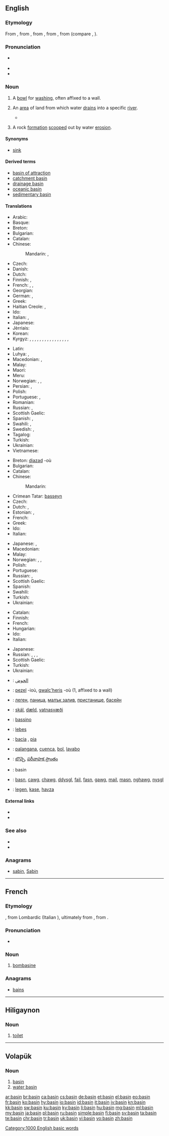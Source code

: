 {{also|basın}}
==English==

===Etymology===
From {{etyl|enm|en}} {{term|basin|lang=enm}}, from {{etyl|fro|en}} {{term|bacin|lang=fro}}, from {{etyl|ML.|en}} {{term|baccinum|lang=la}}, from {{etyl|LL.|en}} {{term|bacca||wine jug|lang=la}}, from {{etyl|cel-gau|en}} (compare {{etyl|cy|-}} {{term|baich||load, burden|lang=cy}}, {{etyl|ga|-}} {{term|bac||hindrance|lang=ga}}).

===Pronunciation===
* {{a|UK}} {{IPA|/ˈbeɪsɪn/}}
* {{audio|en-us-basin.ogg|Audio (US)}}
* {{rhymes|eɪsən}}

===Noun===
{{en-noun}}

# A [[bowl]] for [[washing]], often affixed to a wall.
# {{context|geography|lang=en}} An [[area]] of land from which water [[drain]]s into a specific [[river]].
#*{{quote-magazine|date=2012-01
|author=Douglas Larson
|title=Runaway Devils Lake
|volume=100|issue=1|page=46
|magazine=[[w:American Scientist|American Scientist]]
|url=http://www.americanscientist.org/issues/feature/2012/1/runaway-devils-lake
|passage=Devils Lake is where I began my career as a limnologist in 1964, studying the lake’s neotenic salamanders and chironomids, or midge flies. [&hellip;] The Devils Lake '''Basin''' is an endorheic, or closed, '''basin''' covering about 9,800 square kilometers in northeastern North Dakota.}}
# {{context|geography|lang=en}} A rock [[formation]] [[scoop]]ed out by water [[erosion]].

====Synonyms====
* {{sense|bowl}} [[sink]]

====Derived terms====
* [[basin of attraction]]
* [[catchment basin]]
* [[drainage basin]]
* [[oceanic basin]]
* [[sedimentary basin]]

====Translations====
{{trans-top|bowl for washing, often affixed to a wall}}
* Arabic: {{t-|ar|طَشت|f|tr=ṭášt}}
* Basque: {{t-|eu|arroa}}
* Breton: {{t+|br|basin|f}}
* Bulgarian: {{t+|bg|умивалник|m|tr=umiválnik}}
* Catalan: {{t+|ca|pica|f}}
* Chinese:
*: Mandarin: {{t|cmn|洗滌槽|sc=Hani}}, {{t|cmn|洗涤槽|tr=xǐdícáo|sc=Hani}}
* Czech: {{t-|cs|umyvadlo|n}}
* Danish: {{t+|da|bassin|n}}
* Dutch: {{t+|nl|bassin|n}}
* Finnish: {{t+|fi|amme}}, {{t+|fi|pesuallas}}
* French: {{t+|fr|cuvette|f}}, {{t+|fr|bassine|f}}, {{t+|fr|lavabo|m}}
* Georgian: {{t-|ka|აუზი|tr=auzi|sc=Jpan}}
* German: {{t+|de|Becken|n}}, {{t+|de|Waschbecken|n}}
* Greek: {{t+|el|νιπτήρας|m}}
* Haitian Creole: {{tø|ht|basin}}, {{tø|ht|basen}}
* Ido: {{t+|io|baseno}}
* Italian: {{t+|it|lavandino|m}}, {{t-|it|lavabo|m}}
* Japanese: {{t-|ja|たらい|tr=tarai}}
* Jèrriais: {{tø|roa-jer|bachîn|m}}
* Korean: {{t+|ko|대야|tr=daeya|sc=Kore}}
* Kyrgyz: {{t+|ky|миска}}, {{t+|ky|табак}}, {{t+|ky|миска}}, {{t+|ky|тепши}}, {{t+|ky|бассейн}}, {{t+|ky|раковина}}, {{t+|ky|көлмө}}, {{t+|ky|резервуар}}, {{t+|ky|ванна}}, {{t+|ky|таз}}, {{t+|ky|дагара}}, {{t+|ky|илеген}}, {{t+|ky|чылапчын}}, {{t+|ky|кудукча}}, {{t+|ky|кудук}}, {{t+|ky|кювета}}, {{t+|ky|котловина}}
{{trans-mid}}
* Latin: {{t-|la|alveus|m}}
* Luhya: {{tø|luy|ekarai}}, {{tø|luy|ebeseni}}
* Macedonian: {{t-|mk|мијалник|m|tr=míjalnik|sc=Cyrl}}, {{t-|mk|лавабо|n|tr=lavabó|sc=Cyrl}}
* Malay: {{t-|ms|besen}}
* Maori: {{t-|mi|peihana}}
* Meru: {{tø|mer|karai}}
* Norwegian: {{t-|no|servant|m}}, {{t-|no|vaskekum|m}}, {{t-|no|balje|m}}
* Persian: {{t+|fa|لگن|tr=lagan|sc=fa-Arab}}, {{t+|fa|تشت|tr=tašt|sc=fa-Arab}}
* Polish: {{t+|pl|umywalka|f}}
* Portuguese: {{t+|pt|bacia|f}}, {{t+|pt|pia|f}}
* Romanian: {{t-|ro|chiuvetă|f}}
* Russian: {{t+|ru|таз|m|tr=taz|sc=Cyrl}}, {{t+|ru|умывальник|m|tr=umyválʹnik|sc=Cyrl}} {{qualifier|washbasin}}
* Scottish Gaelic: {{t-|gd|amar|m}}
* Spanish: {{t+|es|pileta|f}}, {{t+|es|lavamanos|m}}
* Swahili: {{t+|sw|karai}}, {{t+|sw|beseni}}
* Swedish: {{t-|sv|tvättfat|n}}, {{t+|sv|handfat|n}}
* Tagalog: {{t-|tl|palanggana|n}}
* Turkish: {{t+|tr|havza|sc=Cyrl}}
* Ukrainian: {{t-|uk|таз|m|tr=taz|sc=Cyrl}}
* Vietnamese: {{t-|vi|cái chảo}}
{{trans-bottom}}

{{trans-top|area of water that drains into a river}}
* Breton: [[diazad]] {{m}} -où
* Bulgarian: {{t+|bg|басейн|m|tr=baséjn|sc=Cyrl}}
* Catalan: {{t-|ca|conca|f}}
* Chinese:
*: Mandarin: {{t|cmn|流域|tr=liúyù|sc=Hani}}
* Crimean Tatar: [[basseyn]]
* Czech: {{t-|cs|povodí|n}}
* Dutch: {{t+|nl|stroomgebied|n}}, {{t+|nl|bekken|n}}
* Estonian: {{t-|et|valgla}}, {{t+|et|valgala}}
* French: {{t+|fr|bassin|m}}
* Greek: {{t+|el|λεκάνη απορροής|f}}
* Ido: {{t+|io|baseno}}
* Italian: {{t+|it|bacino|m}}
{{trans-mid}}
* Japanese: {{t+|ja|盆地|tr=ぼんち, bonchi}}, {{t+|ja|流域|tr=りゅういき, ryūiki}}
* Macedonian: {{t-|mk|слив|m|tr=sliv|sc=Cyrl}}
* Malay: {{t-|ms|lembangan}}
* Norwegian: {{t+|no|vann|n}}, {{t+|no|innsjø|n}}, {{t-|no|basseng|n}}
* Polish: {{t+|pl|basen|m}}
* Portuguese: {{t+|pt|bacia|f}}
* Russian: {{t+|ru|бассейн|m|tr=basséjn|sc=Cyrl}}, {{t+|ru|резервуар|m|tr=rezervuár|sc=Cyrl}}
* Scottish Gaelic: {{t-|gd|amar|m}}
* Spanish: {{t-|es|cuenca|f}}
* Swahili: {{t+|sw|beseni}}
* Turkish: {{t+|tr|havza}}
* Ukrainian: {{t+|uk|басейн|m|tr=baséjn|sc=Cyrl}}
{{trans-bottom}}

{{trans-top|rock formation scooped out by water erosion}}
* Catalan: {{t-|ca|conca|f}}
* Finnish: {{t+|fi|syvänne}}
* French: {{t+|fr|bassin|m}}
* Hungarian: {{t+|hu|medence}}
* Ido: {{t+|io|baseno}}
* Italian: {{t-|it|conca}}
{{trans-mid}}
* Japanese: {{t-|ja|入り江|tr=irie}}
* Russian: {{t+|ru|бассейн|m|tr=basséjn|sc=Cyrl}}, {{t+|ru|котлован|m|tr=kotlován|sc=Cyrl}}, {{t+|ru|резервуар|m|tr=rezervuár|sc=Cyrl}}, {{t+|ru|водоём|m|tr=vodojóm|sc=Cyrl}}
* Scottish Gaelic: {{t-|gd|amar|m}}
* Turkish: {{t+|tr|koy}}
* Ukrainian: {{t+|uk|басейн|m|tr=baséjn|sc=Cyrl}}
{{trans-bottom}}

{{checktrans-top}}
* {{ttbc|ar}}: [[الحوض]]
* {{ttbc|br}}: [[pezel]] {{f}} -ioù, [[gwalc'heris]] {{m}} -où (1, affixed to a wall)
* {{ttbc|bg}}: [[леген]], [[паница]], [[малък залив]], [[пристанище]], [[басейн]]
* {{ttbc|is}}: [[skál]], [[dæld]], [[vatnasvæði]]
* {{ttbc|ia}}: [[bassino]]
{{trans-mid}}
* {{ttbc|la}}: [[lebes]]
* {{ttbc|pt}}: [[bacia]] {{f}}, [[pia]] {{f}}
* {{ttbc|es}}: [[palangana]], [[cuenca]], [[bol]], [[lavabo]]
* {{ttbc|te}}: [[బొచ్చె]], [[పరీవాహక ప్రాంతం]]
* {{ttbc|vo}}: basin
* {{ttbc|cy}}: [[basn]], [[cawg]], [[chawg]], [[ddysgl]], [[fail]], [[fasn]], [[gawg]], [[mail]], [[masn]], [[nghawg]], [[nysgl]]
* {{ttbc|tr}}: [[legen]], [[kase]], [[havza]]
{{trans-bottom}}

====External links====
* {{R:Webster 1913}}
* {{R:Century 1911}}

===See also===
* {{pedialite}}
* {{Wikisource1911Enc Citation|Basin}}

===Anagrams===
* [[sabin#English|sabin]], [[Sabin#English|Sabin]]

[[Category:1000 English basic words]]

----

==French==

===Etymology===
{{etyl|fro|fr}} {{term|bombasin|lang=fro}}, from Lombardic {{term|bombasina|lang=lng}} (Italian {{term|bambagino|lang=it}}), ultimately from {{etyl|ML.|fr}} {{term|bambax|lang=la}}, from {{etyl|grc|fr}} {{term|πάμϐαξ||cotton|lang=grc}}.

===Pronunciation===
* {{IPA|/bazɛ̃/|lang=fr}}

===Noun===
{{fr-noun|m}}

# {{context|textiles|historical|lang=fr}} [[bombasine]]

===Anagrams===
* [[bains#French|bains]]

----

==Hiligaynon==

===Noun===
{{hil-noun|basín}}

# [[toilet]]

----

==Volapük==

===Noun===
{{head|vo|noun}}

# [[#English|basin]]
# [[water basin]]

[[ar:basin]]
[[br:basin]]
[[ca:basin]]
[[cs:basin]]
[[de:basin]]
[[et:basin]]
[[el:basin]]
[[eo:basin]]
[[fr:basin]]
[[ko:basin]]
[[hy:basin]]
[[io:basin]]
[[id:basin]]
[[it:basin]]
[[jv:basin]]
[[kn:basin]]
[[kk:basin]]
[[sw:basin]]
[[ku:basin]]
[[ky:basin]]
[[li:basin]]
[[hu:basin]]
[[mg:basin]]
[[ml:basin]]
[[my:basin]]
[[ja:basin]]
[[pl:basin]]
[[ru:basin]]
[[simple:basin]]
[[fi:basin]]
[[sv:basin]]
[[ta:basin]]
[[te:basin]]
[[chr:basin]]
[[tr:basin]]
[[uk:basin]]
[[vi:basin]]
[[vo:basin]]
[[zh:basin]]